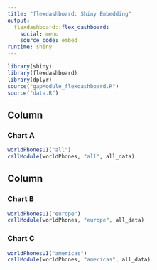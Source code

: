 ```yaml
---
title: "flexdashboard: Shiny Embedding"
output: 
  flexdashboard::flex_dashboard:
    social: menu
    source_code: embed 
runtime: shiny
---
```


```r
library(shiny)
library(flexdashboard)
library(dplyr)
source("gapModule_flexdashboard.R")
source("data.R")
```

Column {data-width=650}
-----------------------------------------------------------------------

### Chart A

```r
worldPhonesUI("all")
callModule(worldPhones, "all", all_data)
```

Column {data-width=350}
-----------------------------------------------------------------------

### Chart B

```r
worldPhonesUI("europe")
callModule(worldPhones, "europe", all_data)
```

### Chart C

```r
worldPhonesUI("americas")
callModule(worldPhones, "americas", all_data)
```

